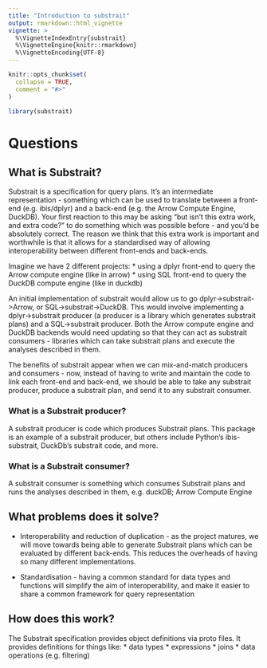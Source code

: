 ```yaml
---
title: "Introduction to substrait"
output: rmarkdown::html_vignette
vignette: >
  %\VignetteIndexEntry{substrait}
  %\VignetteEngine{knitr::rmarkdown}
  %\VignetteEncoding{UTF-8}
---
```


```r
knitr::opts_chunk$set(
  collapse = TRUE,
  comment = "#>"
)
```

```r
library(substrait)
```

# Questions

## What is Substrait?

Substrait is a specification for query plans. It's an intermediate representation - something which can be used to translate between a front-end (e.g. ibis/dplyr) and a back-end (e.g. the Arrow Compute Engine, DuckDB).  Your first reaction to this may be asking "but isn't this extra work, and extra code?" to do something which was possible before - and you'd be absolutely correct.  The reason we think that this extra work is important and worthwhile is that it allows for a standardised way of allowing interoperability between different front-ends and back-ends.

Imagine we have 2 different projects:
* using a dplyr front-end to query the Arrow compute engine (like in arrow)
* using SQL front-end to query the DuckDB compute engine (like in duckdb)

An initial implementation of substrait would allow us to go dplyr->substrait->Arrow, or SQL->substrait->DuckDB.  This would involve implementing a dplyr->substrait producer (a producer is a library which generates substrait plans) and a SQL->substrait producer.  Both the Arrow compute engine and DuckDB backends would need updating so that they can act as substrait consumers - libraries which can take substrait plans and execute the analyses described in them.  

The benefits of substrait appear when we can mix-and-match producers and consumers - now, instead of having to write and maintain the code to link each front-end and back-end, we should be able to take any substrait producer, produce a substrait plan, and send it to any substrait consumer.

### What is a Substrait producer?

A substrait producer is code which produces Substrait plans.  This package is an example of a substrait producer, but others include Python's ibis-substrait, DuckDb's substrait code, and more.

### What is a Substrait consumer?

A substrait consumer is something which consumes Substrait plans and runs the analyses described in them, e.g. duckDB; Arrow Compute Engine

## What problems does it solve?

* Interoperability and reduction of duplication - as the project matures, we will move towards being able to generate Substrait plans which can be evaluated by different back-ends.  This reduces the overheads of having so many different implementations.

* Standardisation - having a common standard for data types and functions will simplify the aim of interoperability, and make it easier to share a common framework for query representation

## How does this work?

The Substrait specification provides object definitions via proto files.  It provides definitions for things like:
* data types
* expressions
* joins
* data operations (e.g. filtering)




